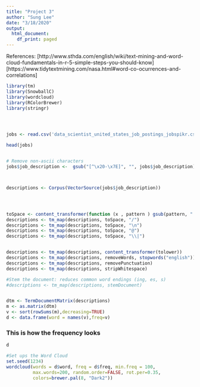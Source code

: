 ```yaml
---
title: "Project 3"
author: "Sung Lee"
date: "3/18/2020"
output: 
  html_document: 
    df_print: paged
---
```


References:
[http://www.sthda.com/english/wiki/text-mining-and-word-cloud-fundamentals-in-r-5-simple-steps-you-should-know]
[https://www.tidytextmining.com/nasa.html#word-co-ocurrences-and-correlations]
```r
library(tm)
library(SnowballC)
library(wordcloud)
library(RColorBrewer)
library(stringr)




jobs <- read.csv('data_scientist_united_states_job_postings_jobspikr.csv')

head(jobs)


# Remove non-ascii characters
jobs$job_description <-  gsub("[^\x20-\x7E]", "", jobs$job_description)



descriptions <- Corpus(VectorSource(jobs$job_description))




toSpace <- content_transformer(function (x , pattern ) gsub(pattern, " ", x))
descriptions <- tm_map(descriptions, toSpace, "/")
descriptions <- tm_map(descriptions, toSpace, "\n")
descriptions <- tm_map(descriptions, toSpace, "@")
descriptions <- tm_map(descriptions, toSpace, "\\|")


descriptions <- tm_map(descriptions, content_transformer(tolower))
descriptions <- tm_map(descriptions, removeWords, stopwords("english"))
descriptions <- tm_map(descriptions, removePunctuation)
descriptions <- tm_map(descriptions, stripWhitespace)

#Stem the document: reduces common word endings (ing, es, s)
#descriptions <- tm_map(descriptions, stemDocument)


dtm <- TermDocumentMatrix(descriptions)
m <- as.matrix(dtm)
v <- sort(rowSums(m),decreasing=TRUE)
d <- data.frame(word = names(v),freq=v)

```

### This is how the frequency looks
```r
d
```


```r
#Set ups the Word Cloud
set.seed(1234)
wordcloud(words = d$word, freq = d$freq, min.freq = 100,
          max.words=200, random.order=FALSE, rot.per=0.35, 
          colors=brewer.pal(8, "Dark2"))

```